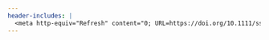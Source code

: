 ```yaml
---
header-includes: |
  <meta http-equiv="Refresh" content="0; URL=https://doi.org/10.1111/ssqu.12605">
---
```

